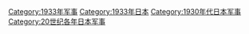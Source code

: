 [[Category:1933年军事|Category:1933年军事]]
[[Category:1933年日本|Category:1933年日本]]
[[Category:1930年代日本军事|Category:1930年代日本军事]]
[[Category:20世纪各年日本军事|Category:20世纪各年日本军事]]
